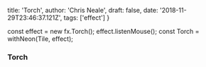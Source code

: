   title: 'Torch',
  author: 'Chris Neale',
  draft: false,
  date: '2018-11-29T23:46:37.121Z',
  tags: ['effect']
}

const effect = new fx.Torch();
effect.listenMouse();
const Torch = withNeon(Tile, effect);

### Torch

<Torch />